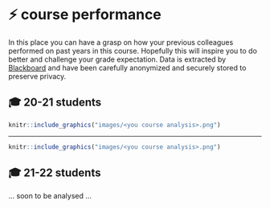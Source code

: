 # ⚡ course performance

In this place you can have a grasp on how your previous colleagues performed on past years in this course. Hopefully this will inspire you to do better and challenge your grade expectation.
Data is extracted by [Blackboard](https://www.blackboard.com/it-it) and have been carefully anonymized and securely stored to preserve privacy.


##  🎓 20-21 students 

```r
knitr::include_graphics("images/<you course analysis>.png")
```

----

```r
knitr::include_graphics("images/<you course analysis>.png")
```

## 🎓  21-22 students

... soon to be analysed ...
